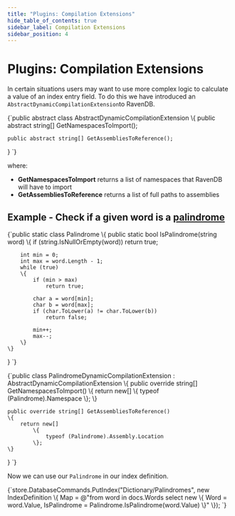 ```yaml
---
title: "Plugins: Compilation Extensions"
hide_table_of_contents: true
sidebar_label: Compilation Extensions
sidebar_position: 4
---
```



# Plugins: Compilation Extensions

In certain situations users may want to use more complex logic to calculate a value of an index entry field. To do this we have introduced an `AbstractDynamicCompilationExtension`to RavenDB.

<TabItem value="plugins_6_0" label="plugins_6_0">
<CodeBlock language="csharp">
{`public abstract class AbstractDynamicCompilationExtension
\{
	public abstract string[] GetNamespacesToImport();

	public abstract string[] GetAssembliesToReference();
\}
`}
</CodeBlock>
</TabItem>

where:   
* **GetNamespacesToImport** returns a list of namespaces that RavenDB will have to import   
* **GetAssembliesToReference** returns a list of full paths to assemblies    

## Example - Check if a given word is a [palindrome](https://en.wikipedia.org/wiki/Palindrome)

<TabItem value="plugins_6_1" label="plugins_6_1">
<CodeBlock language="csharp">
{`public static class Palindrome
\{
	public static bool IsPalindrome(string word)
	\{
		if (string.IsNullOrEmpty(word))
			return true;

		int min = 0;
		int max = word.Length - 1;
		while (true)
		\{
			if (min > max)
				return true;

			char a = word[min];
			char b = word[max];
			if (char.ToLower(a) != char.ToLower(b))
				return false;

			min++;
			max--;
		\}
	\}
\}
`}
</CodeBlock>
</TabItem>

<TabItem value="plugins_6_2" label="plugins_6_2">
<CodeBlock language="csharp">
{`public class PalindromeDynamicCompilationExtension : AbstractDynamicCompilationExtension
\{
	public override string[] GetNamespacesToImport()
	\{
		return new[]
			\{
				typeof (Palindrome).Namespace
			\};
	\}

	public override string[] GetAssembliesToReference()
	\{
		return new[]
			\{
				typeof (Palindrome).Assembly.Location
			\};
	\}
\}
`}
</CodeBlock>
</TabItem>

Now we can use our `Palindrome` in our index definition.

<TabItem value="plugins_6_3" label="plugins_6_3">
<CodeBlock language="csharp">
{`store.DatabaseCommands.PutIndex("Dictionary/Palindromes", new IndexDefinition
\{
	Map = @"from word in docs.Words 
				select new 
				\{ 
							Word = word.Value, 
							IsPalindrome = Palindrome.IsPalindrome(word.Value) 
				\}"
\});
`}
</CodeBlock>
</TabItem>

